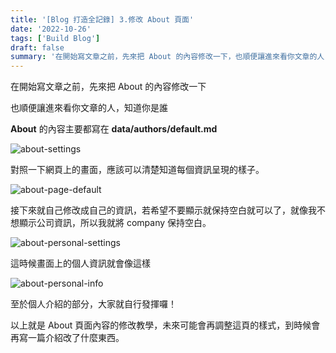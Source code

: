 ```yaml
---
title: '[Blog 打造全記錄] 3.修改 About 頁面'
date: '2022-10-26'
tags: ['Build Blog']
draft: false
summary: '在開始寫文章之前，先來把 About 的內容修改一下，也順便讓進來看你文章的人，知道你是誰'
---
```


在開始寫文章之前，先來把 About 的內容修改一下

也順便讓進來看你文章的人，知道你是誰

**About** 的內容主要都寫在 **data/authors/default.md**

![about-settings](/static/images/about-settings.png)

對照一下網頁上的畫面，應該可以清楚知道每個資訊呈現的樣子。

![about-page-default](/static/images/about-page-default.png)

接下來就自己修改成自己的資訊，若希望不要顯示就保持空白就可以了，就像我不想顯示公司資訊，所以我就將 company 保持空白。

![about-personal-settings](/static/images/about-personal-settings.png)

這時候畫面上的個人資訊就會像這樣

![about-personal-info](/static/images/about-personal-info.png)

至於個人介紹的部分，大家就自行發揮囉！

以上就是 About 頁面內容的修改教學，未來可能會再調整這頁的樣式，到時候會再寫一篇介紹改了什麼東西。
